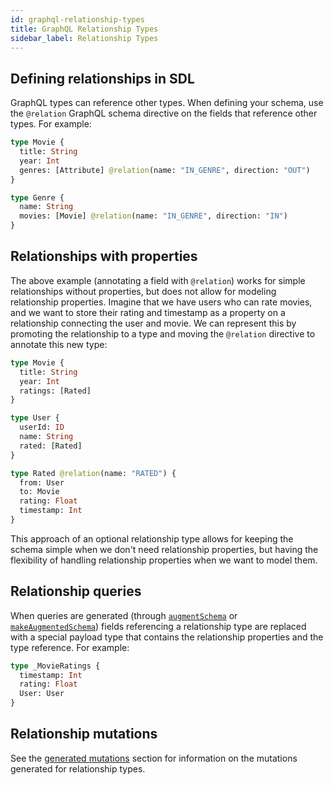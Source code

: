 ```yaml
---
id: graphql-relationship-types
title: GraphQL Relationship Types
sidebar_label: Relationship Types
---
```



## Defining relationships in SDL

GraphQL types can reference other types. When defining your schema, use the `@relation` GraphQL schema directive on the fields that reference other types. For example:

```graphql
type Movie {
  title: String
  year: Int
  genres: [Attribute] @relation(name: "IN_GENRE", direction: "OUT")
}

type Genre {
  name: String
  movies: [Movie] @relation(name: "IN_GENRE", direction: "IN")
}
```

## Relationships with properties

The above example (annotating a field with `@relation`) works for simple relationships without properties, but does not allow for modeling relationship properties. Imagine that we have users who can rate movies, and we want to store their rating and timestamp as a property on a relationship connecting the user and movie. We can represent this by promoting the relationship to a type and moving the `@relation` directive to annotate this new type:

```graphql
type Movie {
  title: String
  year: Int
  ratings: [Rated]
}

type User {
  userId: ID
  name: String
  rated: [Rated]
}

type Rated @relation(name: "RATED") {
  from: User
  to: Movie
  rating: Float
  timestamp: Int
}
```

This approach of an optional relationship type allows for keeping the schema simple when we don't need relationship properties, but having the flexibility of handling relationship properties when we want to model them.

## Relationship queries

When queries are generated (through [`augmentSchema`](neo4j-graphql-js-api.mdx#augmentschemaschema-graphqlschema) or [`makeAugmentedSchema`](neo4j-graphql-js-api.mdx#makeaugmentedschemaoptions-graphqlschema)) fields referencing a relationship type are replaced with a special payload type that contains the relationship properties and the type reference. For example:

```graphql
type _MovieRatings {
  timestamp: Int
  rating: Float
  User: User
}
```

## Relationship mutations

See the [generated mutations](graphql-schema-generation-augmentation.mdx#generated-mutations) section for information on the mutations generated for relationship types.

<FeedbackWidget />